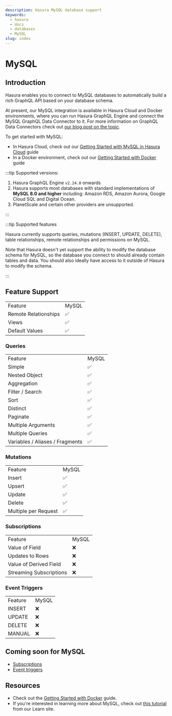 ```yaml
---
description: Hasura MySQL database support
keywords:
  - hasura
  - docs
  - databases
  - MySQL
slug: index
---
```



# MySQL

<div className="badge-container">
  <ProductBadge free standard pro ee self />
</div>

## Introduction

Hasura enables you to connect to MySQL databases to automatically build a rich GraphQL API based on your database
schema.

At present, our MySQL integration is available in Hasura Cloud and Docker environments, where you can run Hasura GraphQL
Engine and connect the MySQL GraphQL Data Connector to it. For more information on GraphQL Data Connectors check out
[our blog post on the topic](https://hasura.io/blog/hasura-graphql-data-connectors/).

To get started with MySQL:

- In Hasura Cloud, check out our [Getting Started with MySQL in Hasura Cloud](/databases/mysql/cloud.mdx) guide
- In a Docker environment, check out our [Getting Started with Docker](/databases/mysql/docker.mdx) guide

:::tip Supported versions:

1.  Hasura GraphQL Engine `v2.24.0` onwards
2.  Hasura supports most databases with standard implementations of **MySQL 8.0 and higher** including: Amazon RDS,
    Amazon Aurora, Google Cloud SQL and Digital Ocean.
3.  PlanetScale and certain other providers are unsupported.

:::

:::tip Supported features

Hasura currently supports queries, mutations (INSERT, UPDATE, DELETE), table relationships, remote relationships and
permissions on MySQL.

Note that Hasura doesn't yet support the ability to modify the database schema for MySQL, so the database you connect to
should already contain tables and data. You should also ideally have access to it outside of Hasura to modify the
schema.

:::

## Feature Support

<div className="feature-matrix-tables">

  <table>
    <tr>
      <td>Feature</td>
      <td>MySQL</td>
    </tr>
    <tr>
      <td>Remote Relationships</td>
      <td>✅</td>
    </tr>
    <tr>
      <td>Views</td>
      <td>✅</td>
    </tr>
    <tr>
      <td>Default Values</td>
      <td>✅</td>
    </tr>
  </table>

  ### Queries

  <table>
    <tr>
      <td>Feature</td>
      <td>MySQL</td>
    </tr>
    <tr>
      <td>Simple</td>
      <td>✅</td>
    </tr>
    <tr>
      <td>Nested Object</td>
      <td>✅</td>
    </tr>
    <tr>
      <td>Aggregation</td>
      <td>✅</td>
    </tr>
    <tr>
      <td>Filter / Search</td>
      <td>✅</td>
    </tr>
    <tr>
      <td>Sort</td>
      <td>✅</td>
    </tr>
    <tr>
      <td>Distinct</td>
      <td>✅</td>
    </tr>
    <tr>
      <td>Paginate</td>
      <td>✅</td>
    </tr>
    <tr>
      <td>Multiple Arguments</td>
      <td>✅</td>
    </tr>
    <tr>
      <td>Multiple Queries</td>
      <td>✅</td>
    </tr>
    <tr>
      <td>Variables / Aliases / Fragments</td>
      <td>✅</td>
    </tr>
  </table>

  ### Mutations

  <table>
    <tr>
      <td>Feature</td>
      <td>MySQL</td>
    </tr>
    <tr>
      <td>Insert</td>
      <td>✅</td>
    </tr>
    <tr>
      <td>Upsert</td>
      <td>✅</td>
    </tr>
    <tr>
      <td>Update</td>
      <td>✅</td>
    </tr>
    <tr>
      <td>Delete</td>
      <td>✅</td>
    </tr>
    <tr>
      <td>Multiple per Request</td>
      <td>✅</td>
    </tr>
  </table>

  ### Subscriptions

  <table>
    <tr>
      <td>Feature</td>
      <td>MySQL</td>
    </tr>
    <tr>
      <td>Value of Field</td>
      <td>❌</td>
    </tr>
    <tr>
      <td>Updates to Rows</td>
      <td>❌</td>
    </tr>
    <tr>
      <td>Value of Derived Field</td>
      <td>❌</td>
    </tr>
    <tr>
      <td>Streaming Subscriptions</td>
      <td>❌</td>
    </tr>
  </table>

  ### Event Triggers

  <table>
    <tr>
      <td>Feature</td>
      <td>MySQL</td>
    </tr>
    <tr>
      <td>INSERT</td>
      <td>❌</td>
    </tr>
    <tr>
      <td>UPDATE</td>
      <td>❌</td>
    </tr>
    <tr>
      <td>DELETE</td>
      <td>❌</td>
    </tr>
    <tr>
      <td>MANUAL</td>
      <td>❌</td>
    </tr>
  </table>

</div>

## Coming soon for MySQL

- [Subscriptions](/subscriptions/overview.mdx)
- [Event triggers](/event-triggers/overview.mdx)

## Resources

- Check out the [Getting Started with Docker](/databases/mysql/docker.mdx) guide.
- If you're interested in learning more about MySQL, check out
  [this tutorial](https://hasura.io/learn/database/mysql/introduction/) from our Learn site.
